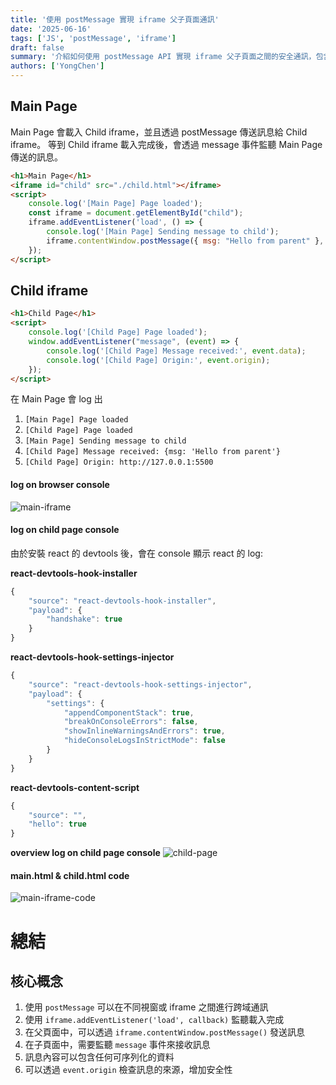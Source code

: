 ```yaml
---
title: '使用 postMessage 實現 iframe 父子頁面通訊'
date: '2025-06-16'
tags: ['JS', 'postMessage', 'iframe']  
draft: false
summary: '介紹如何使用 postMessage API 實現 iframe 父子頁面之間的安全通訊，包含實際程式碼範例、執行流程說明及 console 輸出結果分析。'
authors: ['YongChen']
---
```


## Main Page
Main Page 會載入 Child iframe，並且透過 postMessage 傳送訊息給 Child iframe。
等到 Child iframe 載入完成後，會透過 message 事件監聽 Main Page 傳送的訊息。

```html
<h1>Main Page</h1>
<iframe id="child" src="./child.html"></iframe>
<script>
	console.log('[Main Page] Page loaded');
	const iframe = document.getElementById("child");
	iframe.addEventListener('load', () => {
		console.log('[Main Page] Sending message to child');
		iframe.contentWindow.postMessage({ msg: "Hello from parent" }, "*");
	});
</script>
```

## Child iframe
```html
<h1>Child Page</h1>
<script>
	console.log('[Child Page] Page loaded');
	window.addEventListener("message", (event) => {
		console.log('[Child Page] Message received:', event.data);
		console.log('[Child Page] Origin:', event.origin);
	});
</script>
```

在 Main Page 會 log 出
1. `[Main Page] Page loaded`
2. `[Child Page] Page loaded`
3. `[Main Page] Sending message to child`
4. `[Child Page] Message received: {msg: 'Hello from parent'}`
5. `[Child Page] Origin: http://127.0.0.1:5500`

#### log on browser console
![main-iframe](/static/images/2025/06/16/main-iframe.png)

#### log on child page console
由於安裝 react 的 devtools 後，會在 console 顯示 react 的 log:

**react-devtools-hook-installer**
```js
{
    "source": "react-devtools-hook-installer",
    "payload": {
        "handshake": true
    }
}
```

**react-devtools-hook-settings-injector**
```js
{
    "source": "react-devtools-hook-settings-injector",
    "payload": {
        "settings": {
            "appendComponentStack": true,
            "breakOnConsoleErrors": false,
            "showInlineWarningsAndErrors": true,
            "hideConsoleLogsInStrictMode": false
        }
    }
}
```

**react-devtools-content-script**
```js
{
    "source": "",
    "hello": true
}
```

**overview log on child page console**
![child-page](/static/images/2025/06/16/child-page.png)


#### main.html & child.html code
![main-iframe-code](/static/images/2025/06/16/main-iframe-code.png)

# 總結

## 核心概念
1. 使用 `postMessage` 可以在不同視窗或 iframe 之間進行跨域通訊
2. 使用 `iframe.addEventListener('load', callback)` 監聽載入完成
3. 在父頁面中，可以透過 `iframe.contentWindow.postMessage()` 發送訊息
4. 在子頁面中，需要監聽 `message` 事件來接收訊息
5. 訊息內容可以包含任何可序列化的資料
6. 可以透過 `event.origin` 檢查訊息的來源，增加安全性

